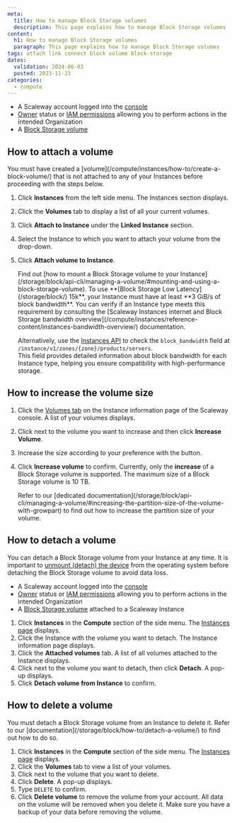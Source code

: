 ```yaml
---
meta:
  title: How to manage Block Storage volumes
  description: This page explains how to manage Block Storage volumes
content:
  h1: How to manage Block Storage volumes
  paragraph: This page explains how to manage Block Storage volumes
tags: attach link connect block volume block-storage
dates:
  validation: 2024-06-03
  posted: 2023-11-23
categories:
  - compute
---
```


<Macro id="requirements" />

- A Scaleway account logged into the [console](https://console.scaleway.com)
- [Owner](/identity-and-access-management/iam/concepts/#owner) status or [IAM permissions](/identity-and-access-management/iam/concepts/#permission) allowing you to perform actions in the intended Organization
- A [Block Storage volume](/storage/block/how-to/create-a-volume/)

## How to attach a volume

<Message type="note">
  You must have created a [volume](/compute/instances/how-to/create-a-block-volume/) that is not attached to any of your Instances before proceeding with the steps below.
</Message>

1. Click **Instances** from the left side menu. The Instances section displays.
2. Click the **Volumes** tab to display a list of all your current volumes.
3. Click **Attach to Instance** under the **Linked Instance** section.
4. Select the Instance to which you want to attach your volume from the drop-down.
5. Click **Attach volume to Instance**.

    <Message type="tip">
      Find out [how to mount a Block Storage volume to your Instance](/storage/block/api-cli/managing-a-volume/#mounting-and-using-a-block-storage-volume).
    </Message>
    <Message type="note">
      To use **[Block Storage Low Latency](/storage/block/) 15k**, your Instance must have at least **3 GiB/s of block bandwidth**.  
      You can verify if an Instance type meets this requirement by consulting the [Scaleway Instances internet and Block Storage bandwidth overview](/compute/instances/reference-content/instances-bandwidth-overview/) documentation.  

      Alternatively, use the [Instances API](https://www.scaleway.com/en/developers/api/instance/#path-instance-types-list-instance-types) to check the `block_bandwidth` field at `/instance/v1/zones/{zone}/products/servers`.  
      This field provides detailed information about block bandwidth for each Instance type, helping you ensure compatibility with high-performance storage.
    </Message>
## How to increase the volume size

1. Click the [Volumes tab](https://console.scaleway.com/instance/volumes) on the Instance information page of the Scaleway console. A list of your volumes displays.
2. Click <Icon name="more" /> next to the volume you want to increase and then click **Increase Volume**.
3. Increase the size according to your preference with the <Icon name="plus" /> button.
4. Click **Increase volume** to confirm.
    <Message type="note">
      Currently, only the **increase** of a Block Storage volume is supported. The maximum size of a Block Storage volume is 10 TB.
    </Message>

    <Message type="tip">
      Refer to our [dedicated documentation](/storage/block/api-cli/managing-a-volume/#increasing-the-partition-size-of-the-volume-with-growpart) to find out how to increase the partition size of your volume.
    </Message>

## How to detach a volume

You can detach a Block Storage volume from your Instance at any time. It is important to [unmount (detach) the device](/storage/block/api-cli/unmounting-a-volume/) from the operating system before detaching the Block Storage volume to avoid data loss.

<Macro id="requirements" />

- A Scaleway account logged into the [console](https://console.scaleway.com)
- [Owner](/identity-and-access-management/iam/concepts/#owner) status or [IAM permissions](/identity-and-access-management/iam/concepts/#permission) allowing you to perform actions in the intended Organization
- A [Block Storage volume](/storage/block/concepts/#block-device) attached to a Scaleway Instance

1. Click **Instances** in the **Compute** section of the side menu. The [Instances page](https://console.scaleway.com/instance/servers) displays.
2. Click the Instance with the volume you want to detach. The Instance information page displays.
3. Click the **Attached volumes** tab. A list of all volumes attached to the Instance displays.
4. Click <Icon name="more" /> next to the volume you want to detach, then click **Detach**. A pop-up displays.
5. Click **Detach volume from Instance** to confirm.

## How to delete a volume

<Message type="note">
  You must detach a Block Storage volume from an Instance to delete it. Refer to our [documentation](/storage/block/how-to/detach-a-volume/) to find out how to do so.
</Message>

1. Click **Instances** in the **Compute** section of the side menu. The [Instances page](https://console.scaleway.com/instance/servers) displays.
2. Click the **Volumes** tab to view a list of your volumes.
3. Click <Icon name="more" /> next to the volume that you want to delete.
4. Click **Delete**. A pop-up displays.
5. Type `DELETE` to confirm.
6. Click **Delete volume** to remove the volume from your account.
    <Message type="important">
      All data on the volume will be removed when you delete it. Make sure you have a backup of your data before removing the volume.
    </Message>


